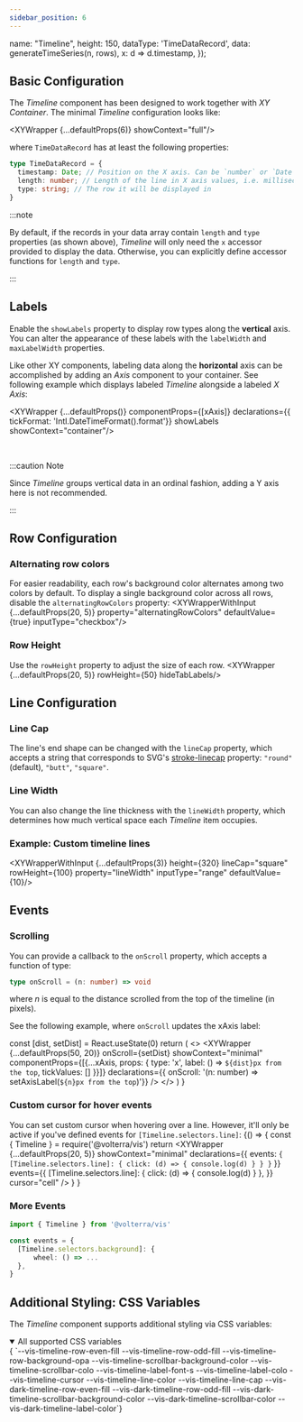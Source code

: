 ```yaml
---
sidebar_position: 6
---
```


  name: "Timeline",
  height: 150,
  dataType: 'TimeDataRecord',
  data: generateTimeSeries(n, rows),
  x: d => d.timestamp,
});

## Basic Configuration
The _Timeline_ component has been designed to work together with _XY Container_.
The minimal _Timeline_ configuration looks like:

<XYWrapper {...defaultProps(6)} showContext="full"/>

where `TimeDataRecord` has at least the following properties:

```ts
type TimeDataRecord = {
  timestamp: Date; // Position on the X axis. Can be `number` or `Date`
  length: number; // Length of the line in X axis values, i.e. milliseconds if you use `Date`
  type: string; // The row it will be displayed in
}
```

:::note

By default, if the records in your data array contain `length` and `type` properties (as shown above),
_Timeline_ will only need the `x` accessor provided to display the data.
Otherwise, you can explicitly define accessor functions for `length` and `type`.

:::

## Labels
Enable the `showLabels` property to display row types along the **vertical** axis. You can alter the
appearance of these labels with the `labelWidth` and `maxLabelWidth` properties.

Like other XY components, labeling data along the **horizontal** axis can be accomplished
by adding an _Axis_ component to your container. See following example which displays labeled
_Timeline_ alongside a labeled _X Axis_:

<XYWrapper {...defaultProps()}
  componentProps={[xAxis]}
  declarations={{ tickFormat: 'Intl.DateTimeFormat().format'}}
  showLabels
  showContext="container"/>

<br/>

:::caution Note

Since *Timeline* groups vertical data in an ordinal fashion, adding a Y axis here is not recommended.

:::


## Row Configuration
### Alternating row colors
For easier readability, each row's background color alternates among two colors by default. To display a single
background color across all rows, disable the `alternatingRowColors` property:
<XYWrapperWithInput {...defaultProps(20, 5)} property="alternatingRowColors" defaultValue={true} inputType="checkbox"/>

### Row Height
Use the `rowHeight` property to adjust the size of each row.
<XYWrapper {...defaultProps(20, 5)} rowHeight={50} hideTabLabels/>

## Line Configuration
### Line Cap
The line's end shape can be changed with the `lineCap` property, which accepts a string that corresponds
to SVG's [stroke-linecap](https://developer.mozilla.org/en-US/docs/Web/SVG/Attribute/stroke-linecap)
property: `"round"` (default), `"butt"`, `"square"`.

### Line Width
You can also change the line thickness with the `lineWidth` property, which determines how much
vertical space each _Timeline_ item occupies.

### Example: Custom timeline lines
<XYWrapperWithInput {...defaultProps(3)} height={320} lineCap="square" rowHeight={100} property="lineWidth" inputType="range" defaultValue={10}/>

## Events
### Scrolling
You can provide a callback to the `onScroll` property, which accepts a function of type:

```ts
type onScroll = (n: number) => void
```

where _n_ is equal to the distance scrolled from the top of the timeline (in pixels).

See the following example, where `onScroll` updates the xAxis label:

  const [dist, setDist] = React.useState(0)
  return (
    <>
      <XYWrapper {...defaultProps(50, 20)}
        onScroll={setDist}
        showContext="minimal"
        componentProps={[{...xAxis, props: { type: 'x', label: () => `${dist}px from the top`, tickValues: [] }}]}
        declarations={{ onScroll: '(n: number) => setAxisLabel(`${n}px from the top`)'}}
        />
    </>
  )
}

<ScrollExample/>

### Custom cursor for hover events
You can set custom cursor when hovering over a line. However, it'll only be active if you've defined events for `[Timeline.selectors.line]`:
<BrowserOnly>
{() => {
  const { Timeline } = require('@volterra/vis')
  return <XYWrapper
      {...defaultProps(20, 5)}
      showContext="minimal"
      declarations={{
        events:
  `{
    [Timeline.selectors.line]: {
        click: (d) => { console.log(d) }
    }
  }`
      }}
      events={{
        [Timeline.selectors.line]: {
            click: (d) => { console.log(d) }
        },
      }}
      cursor="cell"
    />
  }
}
</BrowserOnly>

### More Events
```ts
import { Timeline } from '@volterra/vis'

const events = {
  [Timeline.selectors.background]: {
      wheel: () => ...
  },
}
```

## Additional Styling: CSS Variables
The _Timeline_ component supports additional styling via CSS variables:

<details open>
  <summary>All supported CSS variables</summary>
  <CodeBlock language="css">{
`--vis-timeline-row-even-fill
--vis-timeline-row-odd-fill
--vis-timeline-row-background-opa
--vis-timeline-scrollbar-background-color
--vis-timeline-scrollbar-colo
--vis-timeline-label-font-s
--vis-timeline-label-colo
--vis-timeline-cursor
--vis-timeline-line-color
--vis-timeline-line-cap
--vis-dark-timeline-row-even-fill
--vis-dark-timeline-row-odd-fill
--vis-dark-timeline-scrollbar-background-color
--vis-dark-timeline-scrollbar-color
--vis-dark-timeline-label-color`}
  </CodeBlock>
</details>


<PropTable name="VisTimeline"/>
